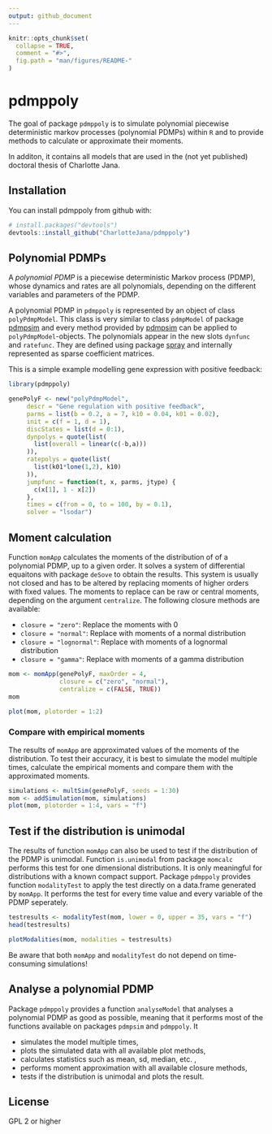 ```yaml
---
output: github_document
---
```


<!-- README.md is generated from README.Rmd. Please edit that file -->

```r
knitr::opts_chunk$set(
  collapse = TRUE,
  comment = "#>",
  fig.path = "man/figures/README-"
)
```

# pdmppoly

The goal of package `pdmppoly` is to simulate polynomial piecewise 
deterministic markov processes (polynomial PDMPs) within `R` and to provide 
methods to calculate or approximate their moments.

In additon, it contains all models that are used in the (not yet published) 
doctoral thesis of Charlotte Jana.

## Installation

You can install pdmppoly from github with:

```r
# install.packages("devtools")
devtools::install_github("CharlotteJana/pdmppoly")
```

## Polynomial PDMPs

A *polynomial PDMP* is a piecewise deterministic Markov process (PDMP), whose
dynamics and rates are all polynomials, depending on the different variables
and parameters of the PDMP.

A polynomial PDMP in `pdmppoly` is represented by an object of class `polyPdmpModel`.
This class is very similar to class `pdmpModel` of package [pdmpsim](https://github.com/CharlotteJana/pdmpsim) and every method provided by [pdmpsim](https://github.com/CharlotteJana/pdmpsim) can be applied to `polyPdmpModel`-objects.
The polynomials appear in the new slots `dynfunc` and `ratefunc`. They are defined using package [spray](https://github.com/RobinHankin/spray.git) and internally represented as sparse coefficient matrices.

This is a simple example modelling gene expression with positive feedback:

```r
library(pdmppoly)
```

```r
genePolyF <- new("polyPdmpModel",
     descr = "Gene regulation with positive feedback",
     parms = list(b = 0.2, a = 7, k10 = 0.04, k01 = 0.02), 
     init = c(f = 1, d = 1), 
     discStates = list(d = 0:1),
     dynpolys = quote(list(
       list(overall = linear(c(-b,a)))
     )),
     ratepolys = quote(list(  
       list(k01*lone(1,2), k10)
     )),
     jumpfunc = function(t, x, parms, jtype) {
       c(x[1], 1 - x[2])
     }, 
     times = c(from = 0, to = 100, by = 0.1), 
     solver = "lsodar")

```

## Moment calculation

Function `momApp` calculates the moments of the distribution of of a polynomial PDMP, 
up to a given order. It solves a system of  differential equaitons with 
package `deSove` to obtain the results. This system is usually not closed
and has to be altered by replacing moments of higher orders with fixed values. 
The moments to replace can be raw or central moments, depending on the argument
`centralize`. The following closure methods are available:

* `closure = "zero"`: Replace the moments with 0
* `closure = "normal"`: Replace with moments of a normal distribution
* `closure = "lognormal"`: Replace with moments of a lognormal distribution
* `closure = "gamma"`: Replace with moments of a gamma distribution

```r
mom <- momApp(genePolyF, maxOrder = 4,
              closure = c("zero", "normal"), 
              centralize = c(FALSE, TRUE))
mom
```

```r
plot(mom, plotorder = 1:2)
```

### Compare with empirical moments

The results of `momApp` are approximated values of the moments of the distribution.
To test their accuracy, it is best to simulate the model multiple times, calculate the empirical moments and compare them with the approximated moments.

```r
simulations <- multSim(genePolyF, seeds = 1:30)
mom <- addSimulation(mom, simulations)
plot(mom, plotorder = 1:4, vars = "f")
```

## Test if the distribution is unimodal

The results of function `momApp` can also be used to test if the distribution of the PDMP
is unimodal. Function `is.unimodal` from package `momcalc` performs this test for
one dimensional distributions. It is only meaningful for distributions with a known compact support. Package `pdmppoly` provides function `modalityTest` to apply the test
directly on a data.frame generated by `momApp`. It performs the test for every time
value and every variable of the PDMP seperately.

```r
testresults <- modalityTest(mom, lower = 0, upper = 35, vars = "f")
head(testresults)
```

```r
plotModalities(mom, modalities = testresults)
```

Be aware that both `momApp` and `modalityTest` do not depend on time-consuming simulations!

## Analyse a polynomial PDMP 

Package `pdmppoly` provides a function `analyseModel` that analyses a polynomial PDMP as good as possible, meaning that it performs most of the functions available on packages `pdmpsim` and `pdmppoly`. It

* simulates the model multiple times,
* plots the simulated data with all available plot methods,
* calculates statistics such as mean, sd, median, etc. ,
* performs moment approximation with all available closure methods,
* tests if the distribution is unimodal and plots the result.

## License

GPL 2 or higher